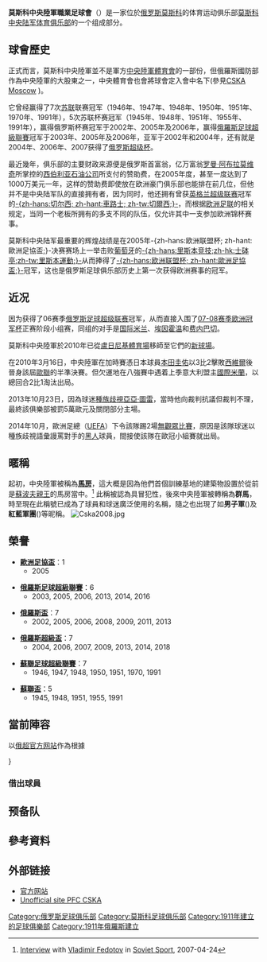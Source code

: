 {{noteTA
|G1=Football
| G2 = 歐洲足總
|G3=俄超
|1=zh-hans:阿布拉莫维奇;zh-hk:阿巴莫域治;zh-tw:阿布拉莫維奇;
|2=zh-hans:切尔西;zh-hk:車路士;zh-tw:切爾西;
}}
{{Football club infobox
| clubname   = 莫斯科中央陸軍
| image      = [[File:Pfk_cksa_moskva(neu).svg|180px]]
| fullname   = {{lang|ru|Профессиональный <br />футбольный клуб ЦСКА Москва}}
| nickname   = {{lang|ru|Кони}}<br />{{lang|ru|Армейцы}}
| founded    = 1911年
| ground     = {{link-en|莫斯科中央陸軍體育場|VEB Arena}}
| city       = [[莫斯科|莫斯科]]
| capacity   = 	30,457
| chairman   = Yevgeni Giner
| manager    = [[伊维卡·奥利奇|伊维卡·奥利奇]]
| league     = [[俄羅斯足球超級聯賽|俄羅斯足球超級聯賽]]
| season     = 2021–22
| position   = 俄超，第 5 位
 |pattern_la1=_cska1819h
 |pattern_b1=_cska1819h
 |pattern_ra1=_cska1819h
 |pattern_sh1=_cska1819h
 |pattern_so1=_cska1819h
 |leftarm1=FF0000
 |body1=FF0000
 |rightarm1=FF0000
 |shorts1=0000FF
 |socks1=0000FF
 |pattern_la2=_cska1819a
 |pattern_b2=_cska1819a
 |pattern_ra2=_cska1819a
 |pattern_sh2=_cska1819a
 |pattern_so2=
 |leftarm2=FFFFFF
 |body2=FFFFFF
 |rightarm2=FFFFFF
 |shorts2=FFFFFF
 |socks2=FFFFFF
 |pattern_la3=_cska1819t
 |pattern_b3=_cska1819t
 |pattern_ra3=_cska1819t
 |pattern_sh3=_cska1819t
 |pattern_so3=_cska1819t
 |leftarm3=FF6B09
 |body3=FF6B09
 |rightarm3=FF6B09
 |shorts3=FF6B09
 |socks3=FF6B09
}}
{{莫斯科中央陸軍各隊}}
'''莫斯科中央陸軍職業足球會'''（{{lang-ru|Профессиональный футбольный клуб ЦСКА Москва}}）是一家位於[[俄罗斯|俄罗斯]][[莫斯科|莫斯科]]的体育运动俱乐部[[莫斯科中央陆军体育俱乐部|莫斯科中央陆军体育俱乐部]]的一个组成部分。

== 球會歷史 ==
正式而言，莫斯科中央陸軍並不是軍方[[莫斯科中央陸軍體育俱樂部|中央陸軍體育會]]的一部份，但俄羅斯國防部作為中央陸軍的大股東之一，中央體育會也會將球會定入會中名下(參見[http://www.cska.ru/ CSKA Moscow] {{Wayback|url=http://www.cska.ru/ |date=20110224175443 }})。

它曾经赢得了7次[[苏联|苏联]]联赛冠军（1946年、1947年、1948年、1950年、1951年、1970年、1991年），5次苏联杯赛冠军（1945年、1948年、1951年、1955年、1991年），赢得俄罗斯杯赛冠军于2002年、2005年及2006年，赢得[[俄羅斯足球超級聯賽|俄羅斯足球超級聯賽]]冠军于2003年、2005年及2006年，亚军于2002年和2004年，还有就是2004年、2006年、2007获得了[[俄罗斯超级杯|俄罗斯超级杯]]。

最近幾年，俱乐部的主要财政来源便是俄罗斯首富翁，亿万富翁[[罗曼·阿布拉莫维奇|罗曼·阿布拉莫维奇]]所掌控的[[西伯利亚石油公司|西伯利亚石油公司]]所支付的赞助费，在2005年度，甚至一度达到了1000万美元一年，这样的赞助费即使放在欧洲豪门俱乐部也能排在前几位，但他并不是中央陆军队的直接拥有者，因为同时，他还拥有曾获[[英格兰超级联赛|英格兰超级联赛]]冠军的[[切尔西足球俱乐部|-{zh-hans:切尔西; zh-hant:車路士; zh-tw:切爾西;}-]]，而根据[[欧洲足联|欧洲足联]]的相关规定，当同一个老板所拥有的多支不同的队伍，仅允许其中一支参加欧洲锦杯赛事。

莫斯科中央陆军最重要的辉煌战绩是在2005年-{zh-hans:欧洲联盟杯; zh-hant:歐洲足協盃;}-决赛赛场上一举击败[[葡萄牙足球超级联赛|葡萄牙]]的[[里斯本竞技|-{zh-hans:里斯本竞技;zh-hk:士砵亭;zh-tw:里斯本運動;}-]]从而捧得了[[歐洲足協盃|-{zh-hans:欧洲联盟杯; zh-hant:歐洲足協盃;}-]]冠军，这也是俄罗斯足球俱乐部历史上第一次获得欧洲赛事的冠军。

== 近况 ==
因为获得了06赛季[[俄罗斯足球超级联赛|俄罗斯足球超级联赛]]冠军，从而直接入围了[[2007年至2008年歐洲聯賽冠軍盃|07-08赛季欧洲冠军杯]]正赛阶段小组赛，同组的对手是[[国际米兰|国际米兰]]、[[埃因霍温|埃因霍温]]和[[费内巴切|费内巴切]]。

莫斯科中央陸軍於2010年已從[[盧日尼基體育場|盧日尼基體育場]]移師至它們的[[莫斯科中央陸軍球場|新球場]]。

在2010年3月16日，中央陸軍在加時賽憑日本球員[[本田圭佑|本田圭佑]]以3比2擊敗[[西維爾|西維爾]]後晉身該屆[[2009年至2010年歐洲聯賽冠軍盃|歐聯]]的半準決賽。但欠運地在八強賽中遇着上季意大利盟主[[國際米蘭|國際米蘭]]，以總回合2比1淘汰出局。

2013年10月23日，因為球迷[[種族歧視|種族歧視]][[亞亞·圖雷|亞亞·圖雷]]，當時他向裁判抗議但裁判不理，最終該俱樂部被罰5萬歐元及關閉部分主場。

2014年10月，歐洲足總（[[UEFA|UEFA]]）下令該隊踢2場[[無觀眾比賽|無觀眾比賽]]，原因是該隊球迷以種族歧視語彙謾罵對手的[[黑人|黑人]]球員，間接使該隊在歐冠小組賽就出局。

== 暱稱 ==
起初，中央陸軍被稱為'''[[馬廐|馬房]]'''，這大概是因為他們首個訓練基地的建築物設置於從前是[[蘇波夫宮|蘇波夫親王]]的馬房當中。<ref>[http://www.sovsport.ru/news/default.asp?id=257334 Interview] {{webarchive|url=https://web.archive.org/web/20080315224701/http://www.sovsport.ru/news/default.asp?id=257334 |date=2008-03-15 }} with [[Vladimir_Fedotov|Vladimir Fedotov]] in [[Soviet_Sport|Soviet Sport]], 2007-04-24</ref> 此稱被認為具冒犯性，後來中央陸軍被轉稱為'''群馬'''，時至現在此稱號已成為了球員和球迷廣泛使用的名稱，隨之也出現了如'''男子軍'''({{lang-ru|армейцы}})及'''紅藍軍團'''({{lang-ru|красно-синие }})等昵稱。
[[File:Cska2008.jpg|center]]

== 榮譽 ==
*'''[[歐洲足協盃|歐洲足協盃]]'''：1
**2005

*'''[[俄羅斯足球超級聯賽|俄羅斯足球超級聯賽]]'''：6
**2003, 2005, 2006, 2013, 2014, 2016

*'''[[俄羅斯盃|俄羅斯盃]]'''：7
**2002, 2005, 2006, 2008, 2009, 2011, 2013

*'''[[俄羅斯超級盃|俄羅斯超級盃]]'''：7
**2004, 2006, 2007, 2009, 2013, 2014, 2018

*'''[[蘇聯足球超級聯賽|蘇聯足球超級聯賽]]'''：7
**1946, 1947, 1948, 1950, 1951, 1970, 1991

*'''[[蘇聯盃|蘇聯盃]]'''：5
**1945, 1948, 1951, 1955, 1991

== 當前陣容 ==
以[https://web.archive.org/web/20100901134210/http://www.rfpl.org/clubs-cska/igrok 俄超官方网站]作為根據

{{fs start}}
{{Fs player|no=1|nat=Russia|name=[[謝爾蓋‧車巴舒哥夫|謝爾蓋‧車巴舒哥夫]]|pos=GK}}
{{Fs player|no=2|nat=Russia|name=[[马里奥·费南迪斯|马里奥·费南迪斯]]|pos=DF}}
{{Fs player|no=3|nat=Sweden|name=[[韦布林|韦布林]]|pos=MF}}
{{Fs player|no=4|nat=Russia|name=[[塞爾吉·伊格納舍維奇|塞爾吉·伊格納舍維奇]]|pos=DF}}
{{Fs player|no=6|nat=Russia|name=[[阿列克謝·別列祖茨基|阿列克謝·別列祖茨基]]|pos=DF}}
{{Fs player|no=8|nat=Switzerland|name=[[祖巴|祖巴]]|pos=MF}}
{{Fs player|no=9|nat=Russia|name=[[費奧多爾·查羅夫|費奧多爾·查羅夫]]|pos=FW}}
{{Fs player|no=10|nat=Russia|name=[[阿倫·迪沙哥耶夫|阿倫·迪沙哥耶夫]]|pos=MF}}
{{Fs player|no=11|nat=Russia|name=[[馬馬耶夫|馬馬耶夫]]|pos=MF}}
{{Fs player|no=13|nat=Chile|name=[[马克·冈萨雷斯|马克·冈萨雷斯]]|pos=MF}}
{{Fs player|no=14|nat=Russia|name=[[基里爾·納巴布金|基里爾·納巴布金]]|pos=DF}}
{{Fs player|no=18|nat=Nigeria|name=[[梅沙|梅沙]]|pos=FW}}
{{Fs player|no=19|nat=Latvia|name=[[干拿|干拿]]|pos=MF}}
{{fs mid}}}
{{Fs player|no=20|nat=Sweden|name=[[艾姆|艾姆]]|pos=MF}}
{{Fs player|no=21|nat=Serbia|name=[[佐兰·托西奇|-{zh-hans:佐兰·托西奇; zh-hk:蘇蘭·杜錫;}-]]|pos=MF}}
{{Fs player|no=22|nat=Russia|name=[[艾杜連|艾杜連]]|pos=MF}}
{{Fs player|no=23|nat=Iceland|name=[[霍爾·馬格努森|霍爾·馬格努森]]|pos=DF}}
{{Fs player|no=24|nat=Russia|name=[[瓦西里·别列祖茨基|瓦西里·别列祖茨基]]|pos=DF}}
{{Fs player|no=25|nat=Bosnia and Herzegovina|name=[[拉謙域|拉謙域]]|pos=MF}}
{{Fs player|no=26|nat=Liberia|name=[[沙古‧奧利塞赫|沙古‧奧利塞赫]]|pos=MF}}
{{Fs player|no=35|nat=Russia|name=[[伊戈爾·阿金費耶夫|伊戈爾·阿金費耶夫]]|other=[[隊長(足球)|隊長]]|pos=GK}}
{{Fs player|no=42|nat=Russia|name=[[舒安尼高夫|舒安尼高夫]]|pos=DF}}
{{Fs player|no=52|nat=Russia|name=[[纳夫林|纳夫林]]|pos=MF}}
{{Fs player|no=88|nat=Cote d'Ivoire|name=[[杜姆比亞·塞度|杜姆比亞·塞度]]|pos=FW}}
{{Fs player|no=89|nat=Czech Republic|name=[[尼斯迪|尼斯迪]]|pos=FW}}
{{fs end}}

=== 借出球員 ===
{{Fs start}}
{{fs end}}

== 预备队 ==
{{fs start}}

{{fs end}}

==參考資料==
{{reflist}}

== 外部链接 ==
* [https://web.archive.org/web/20091016043553/http://www.cska-football.ru/ 官方网站]{{ru}}
* [http://cskainfo.com/ Unofficial site PFC CSKA] {{Wayback|url=http://cskainfo.com/ |date=20201101150228 }}{{ru}}

{{Russian Premier League}} 
{{歐洲足總歐洲聯賽冠軍}}
{{Authority control}}

[[Category:俄罗斯足球俱乐部|Category:俄罗斯足球俱乐部]]
[[Category:莫斯科足球俱乐部|Category:莫斯科足球俱乐部]]
[[Category:1911年建立的足球俱樂部|Category:1911年建立的足球俱樂部]]
[[Category:1911年俄羅斯建立|Category:1911年俄羅斯建立]]